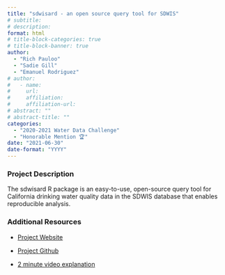 ```yaml
---
title: "sdwisard - an open source query tool for SDWIS"
# subtitle: 
# description: 
format: html
# title-block-categories: true
# title-block-banner: true
author: 
  - "Rich Pauloo"
  - "Sadie Gill"
  - "Emanuel Rodriguez"
# author:
#   - name: 
#     url: 
#     affiliation: 
#     affiliation-url:
# abstract: ""
# abstract-title: ""
categories: 
  - "2020-2021 Water Data Challenge"
  - "Honorable Mention 🏆"
date: "2021-06-30"
date-format: "YYYY"
---
```


<!-- COMMENT
## params_NOTUSED-proj_title

#### Year: params_NOTUSED-year

#### Topics: params_NOTUSED-topics

#### Awards: params_NOTUSED-awards

#### Team Members: params_NOTUSED-team_members
UNCOMMENT -->

### Project Description

The sdwisard R package is an easy-to-use, open-source query tool for California drinking water quality data in the SDWIS database that enables reproducible analysis.

### Additional Resources

- [Project Website](https://caopenwater.github.io/sdwisard/)

- [Project Github](https://github.com/CAopenwater/sdwisard)

- [2 minute video explanation](https://youtu.be/BlXSTWCk5O8)
